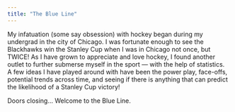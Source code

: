 ```yaml
---
title: "The Blue Line"
---
```


My infatuation (some say obsession) with hockey began during my undergrad in the city of Chicago. I was fortunate enough to see the Blackhawks win the Stanley Cup when I was in Chicago not once, but TWICE! As I have grown to appreciate and love hockey, I found another outlet to further submerse myself in the sport — with the help of statistics.  A few ideas I have played around with have been the power play, face-offs, potential trends across time, and seeing if there is anything that can predict the likelihood of a Stanley Cup victory!

Doors closing… Welcome to the Blue Line.